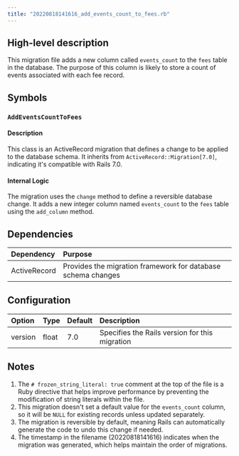 ```yaml
---
title: "20220818141616_add_events_count_to_fees.rb"
---
```


## High-level description
This migration file adds a new column called `events_count` to the `fees` table in the database. The purpose of this column is likely to store a count of events associated with each fee record.

## Symbols

### `AddEventsCountToFees`
#### Description
This class is an ActiveRecord migration that defines a change to be applied to the database schema. It inherits from `ActiveRecord::Migration[7.0]`, indicating it's compatible with Rails 7.0.

#### Internal Logic
The migration uses the `change` method to define a reversible database change. It adds a new integer column named `events_count` to the `fees` table using the `add_column` method.

## Dependencies
| Dependency | Purpose |
|:-----------|:--------|
| ActiveRecord | Provides the migration framework for database schema changes |

## Configuration
| Option | Type | Default | Description |
|:-------|:-----|:--------|:------------|
| version | float | 7.0 | Specifies the Rails version for this migration |

## Notes
1. The `# frozen_string_literal: true` comment at the top of the file is a Ruby directive that helps improve performance by preventing the modification of string literals within the file.
2. This migration doesn't set a default value for the `events_count` column, so it will be `NULL` for existing records unless updated separately.
3. The migration is reversible by default, meaning Rails can automatically generate the code to undo this change if needed.
4. The timestamp in the filename (20220818141616) indicates when the migration was generated, which helps maintain the order of migrations.